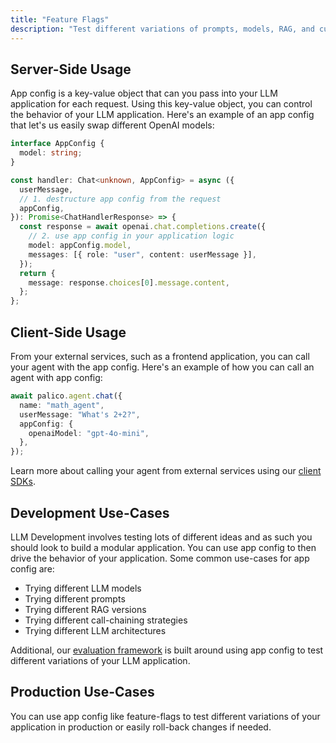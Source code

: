 ```yaml
---
title: "Feature Flags"
description: "Test different variations of prompts, models, RAG, and custom code with feature-flag-like config called **App Config**"
---
```


## Server-Side Usage

App config is a key-value object that can you pass into your LLM application for each request. Using this key-value object, you can control the behavior of your LLM application. Here's an example of an app config that let's us easily swap different OpenAI models:

```typescript {1-3,8, 12}
interface AppConfig {
  model: string;
}

const handler: Chat<unknown, AppConfig> = async ({
  userMessage,
  // 1. destructure app config from the request
  appConfig,
}): Promise<ChatHandlerResponse> => {
  const response = await openai.chat.completions.create({
    // 2. use app config in your application logic
    model: appConfig.model,
    messages: [{ role: "user", content: userMessage }],
  });
  return {
    message: response.choices[0].message.content,
  };
};
```

## Client-Side Usage

From your external services, such as a frontend application, you can call your agent with the app config. Here's an example of how you can call an agent with app config:

```typescript
await palico.agent.chat({
  name: "math_agent",
  userMessage: "What's 2+2?",
  appConfig: {
    openaiModel: "gpt-4o-mini",
  },
});
```

Learn more about calling your agent from external services using our [client SDKs](/guides/client_sdk).

## Development Use-Cases

LLM Development involves testing lots of different ideas and as such you should look to build a modular application. You can use app config to then drive the behavior of your application. Some common use-cases for app config are:

- Trying different LLM models
- Trying different prompts
- Trying different RAG versions
- Trying different call-chaining strategies
- Trying different LLM architectures

Additional, our [evaluation framework](/guides/experiments) is built around using app config to test different variations of your LLM application.

## Production Use-Cases

You can use app config like feature-flags to test different variations of your application in production or easily roll-back changes if needed.
